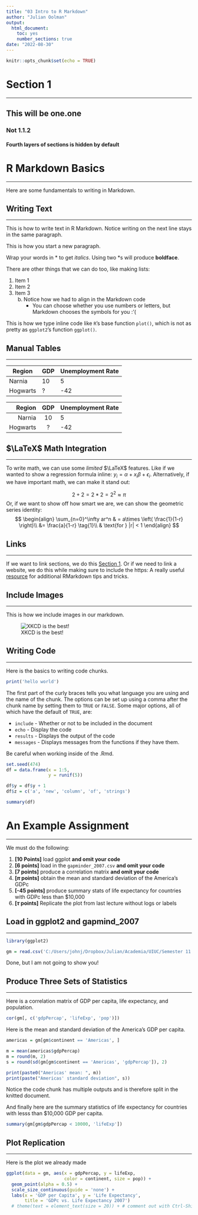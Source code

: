 ```yaml
---
title: "03 Intro to R Markdown"
author: "Julian Oolman"
output: 
  html_document:
    toc: yes
    number_sections: true
date: "2022-08-30"
---
```


```r
knitr::opts_chunk$set(echo = TRUE)
```

# Section 1
***
## This will be one.one

### Not 1.1.2

#### Fourth layers of sections is hidden by default




# R Markdown Basics
********************************************************************************
Here are some fundamentals to writing in Markdown.

## Writing Text
********************************************************************************
This is how to write text in R Markdown.
Notice writing on the next line stays in the same paragraph.

This is how you start a new paragraph.

Wrap your words in \* to get *italics*.
Using two \*s will produce **boldface**.

There are other things that we can do too, like making lists:

1. Item 1
2. Item 2
2. Item 3
    b. Notice how we had to align in the Markdown code
        - You can choose whether you use numbers or letters, but Markdown chooses the symbols for you :'(
        
This is how we type inline code like `R`'s base function `plot()`, which is not as pretty as `ggplot2`'s function `ggplot()`.

## Manual Tables
********************************************************************************

| Region | GDP | Unemployment Rate |
| --- | --- | --- |
| Narnia | 10 | 5 |
| Hogwarts | ? | -42 |

| Region   | GDP | Unemployment Rate |
| ---:     | :---: | :--- |
| Narnia   | 10 | 5 |
| Hogwarts | ? | -42 |

## $\LaTeX$ Math Integration
********************************************************************************

To write math, we can use some *limited* $\LaTeX$ features. 
Like if we wanted to show a regression formula inline: $y_i = \alpha + x_i\beta + \epsilon_i$. 
Alternatively, if we have important math, we can make it stand out:

$$
2+2 = 2*2 = 2^2 \approx \pi
$$
Or, if we want to show off how smart we are, we can show the geometric series identity:
$$
\begin{align}
    \sum_{n=0}^\infty ar^n & = a\times \left( \frac{1}{1-r} \right)\\
    &= \frac{a}{1-r} \tag{1}\\
    & \text{for } |r| < 1
\end{align}
$$


## Links
********************************************************************************
If we want to link sections, we do this [Section 1].
Or if we need to link a website, we do this while making sure to include the https:
A really useful [resource](https:/www.bookdown.org/yihui/rmarkdown) for additional RMarkdown tips and tricks.

## Include Images
********************************************************************************
This is how we include images in our markdown.

![XKCD is the best!](linear_regression_2x.png)


## Writing Code
********************************************************************************

Here is the basics to writing code chunks.

```r
print('hello world')
```

The first part of the curly braces tells you what language you are using and the name of the chunk.
The options can be set up using a comma after the chunk name by setting them to `TRUE` or `FALSE`.
Some major options, all of which have the default of `TRUE`, are:

- `include` - Whether or not to be included in the document
- `echo` - Display the code
- `results` - Displays the output of the code
- `messages` - Displays messages from the functions if they have them.


Be careful when working inside of the .Rmd.

```r
set.seed(474)
df = data.frame(x = 1:5,
                y = runif(5))
```

```r
df$y = df$y + 1
df$z = c('a', 'new', 'column', 'of', 'strings')

summary(df)
```


# An Example Assignment
********************************************************************************
We must do the following:

1. **[10 Points]** load ggplot **and omit your code**
2. **[6 points]** load in the `gapminder_2007.csv` **and omit your code**
3. **[7 points]** produce a correlation matrix **and omit your code**
4. **[$\pi$ points]** obtain the mean and standard deviation of the America's GDPc
5. **[-45 points]** produce summary stats of life expectancy for countries with GDPc less than $10,000
6. **[$\tau$ points]** Replicate the plot from last lecture without logs or labels


## Load in ggplot2 and gapmind_2007
********************************************************************************
```r
library(ggplot2)

gm = read.csv('C:/Users/johnj/Dropbox/Julian/Academia/UIUC/Semester 11 Fall 2022/ECON474/Data/gapminder_2007.csv')
```

Done, but I am not going to show you!

## Produce Three Sets of Statistics
********************************************************************************
Here is a correlation matrix of GDP per capita, life expectancy, and population.
```r
cor(gm[, c('gdpPercap', 'lifeExp', 'pop')])
```
Here is the mean and standard deviation of the America's GDP per capita.
```r
americas = gm[gm$continent == 'Americas', ]

m = mean(americas$gdpPercap)
m = round(m, 2)
s = round(sd(gm[gm$continent == 'Americas', 'gdpPercap']), 2)

print(paste0("Americas' mean: ", m))
print(paste("Americas' standard deviation", s))
```

Notice the code chunk has multiple outputs and is therefore split in the knitted document.

And finally here are the summary statistics of life expectancy for countries with lesss than $10,000 GDP per capita.

```r
summary(gm[gm$gdpPercap < 10000, 'lifeExp'])
```


## Plot Replication
********************************************************************************
Here is the plot we already made
```r
ggplot(data = gm, aes(x = gdpPercap, y = lifeExp, 
                      color = continent, size = pop)) +
  geom_point(alpha = 0.5) +
  scale_size_continuous(guide = 'none') +
  labs(x = 'GDP per Capita', y = 'Life Expectancy',
       title = 'GDPc vs. Life Expectancy 2007')
  # theme(text = element_text(size = 20)) + # comment out with Ctrl-Shift-C
```






